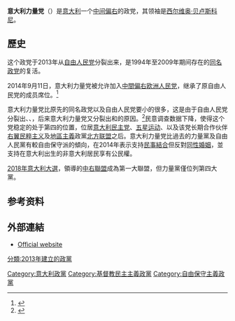 {{expand|time=2016-12-15T10:47:23+00:00}}
{{for|1994年至2009年存在的同名政黨|意大利力量黨}}
{{Infobox political party
| colorcode       = #007FFF
| name            = 意大利力量党
| native_name     = Forza Italia
| logo            = Logo Forza Italia.svg
| leader1_title   = 领袖
| leader1_name    = [[西尔维奥·贝卢斯科尼|西尔维奥·贝卢斯科尼]] 
| leader2_title   = 政治顾问
| leader2_name    = 乔瓦尼·托蒂
| leader3_title   = 总顾问
| leader3_name    = Mariarosaria Rossi
| leader4_title   = 发言人
| leader4_name    = Deborah Bergamini
| leader5_title   = 
| leader5_name    = 
| foundation      = 2013年11月16日
| dissolution     =
| predecessor     = [[自由人民党|自由人民党]]
| headquarters    = Piazza San Lorenzo in Lucina 4, [[Rome|Rome]]
| youth_wing      = 意大利力量党青年
| wing1_title     = 妇女组织
| wing1           = 蓝色妇女<ref>[http://www.ilgiornale.it/news/interni/voglia-forza-italiaecco-vera-storia-simbolo-che-fa-sognare-933705.html Voglia di Forza Italia: ecco la vera storia del simbolo che fa sognare tutti i moderati] {{Wayback|url=http://www.ilgiornale.it/news/interni/voglia-forza-italiaecco-vera-storia-simbolo-che-fa-sognare-933705.html |date=20161123202948 }}, il Giornale, July 7, 2013</ref>
| membership      = 106000<ref>{{cite news|title=Forza Italia, i tormenti di un partito|url=http://www.corriere.it/politica/15_maggio_17/berlusconi-tormenti-partito-nuovo-leader-forza-italia-c63f0202-fc63-11e4-9e3e-6f5f0dae9d63.shtml|author=Paola Di Caro|publisher=il Corriere della Sera|date=2015-05-17|accessdate=2016-12-15|archive-date=2018-08-04|archive-url=https://web.archive.org/web/20180804232109/https://www.corriere.it/politica/15_maggio_17/berlusconi-tormenti-partito-nuovo-leader-forza-italia-c63f0202-fc63-11e4-9e3e-6f5f0dae9d63.shtml|dead-url=no}}</ref>	
| membership_year = 2015年
| ideology        = [[自由保守主义|自由保守主义]]<br>[[基督教民主主义|基督教民主主义]]<br>[[右翼民粹主义|右翼民粹主义]]<ref name="Woods284144">{{Cite book |first=Dwayne |last=Woods |title=The Many Faces of Populism in Italy: The Northern League and Berlusconism |work=The Many Faces of Populism: Current Perspectives |publisher=Emerald Group |year=2014 |pages=28, 41–44}}</ref><br>軟[[歐洲懷疑主義|歐洲懷疑主義]]
| position        = [[中间偏右|中间偏右]]<ref name="Conti2015">{{cite book|author=Nicolò Conti|chapter=No Longer Pro-European? Politicisation and contestation of Europe and Italy|editor1=Andrea Mammone|editor2=Ercole Giap Parini|editor3=Giuseppe Veltri|title=The Routledge Handbook of Contemporary Italy: History, Politics, Society|url=https://books.google.com/books?id=IZ9hCQAAQBAJ&pg=PA139|year=2015|publisher=Routledge|isbn=978-1-317-48755-5|page=139|access-date=2016-12-15|archive-date=2016-05-01|archive-url=https://web.archive.org/web/20160501083207/https://books.google.com/books?id=IZ9hCQAAQBAJ&pg=PA139|dead-url=no}}</ref>至[[右翼|右翼]]<ref>[https://www.telegraph.co.uk/news/2019/02/11/right-wing-parties-triumph-italian-regional-election-key-test/ Right-wing parties triumph in Italian regional election in key test ahead of European Parliament vote] {{Wayback|url=https://www.telegraph.co.uk/news/2019/02/11/right-wing-parties-triumph-italian-regional-election-key-test/ |date=20220107125014 }}. ''The Daily Telegraph'' (2019年2月11日)</ref><ref>[https://www.csmonitor.com/World/Europe/2019/0821/Political-turmoil-in-Italy-as-far-right-reaches-for-the-reins Political turmoil in Italy as far-right reaches for the reins] {{Wayback|url=https://www.csmonitor.com/World/Europe/2019/0821/Political-turmoil-in-Italy-as-far-right-reaches-for-the-reins |date=20220107123951 }}. ''The Christian Science MONITOR''.(2019年8月21日)</ref>
|national = [[中右联盟|中右联盟]]
| european        = [[欧洲人民党|欧洲人民党]]
| europarl        = [[欧洲人民党党团|欧洲人民党党团]] 
| international   =
| seats1_title    = [[众议院_(意大利)|众议院]]
| seats1          = {{Composition bar|105|630|#007FFF}}
| seats2_title    = [[共和国参议院_(意大利)|参议院]]<ref>Two senators of FI sit in the [[Great_Autonomies_and_Freedom|Great Autonomies and Freedom]] Group.</ref>
| seats2          = {{Composition bar|61|315|#007FFF}}
| seats3_title    = [[欧洲议会|欧洲议会]]
| seats3          = {{Composition bar|12|76|hex=#007FFF}}
| seats4_title    = [[意大利行政区划|大区主席]]
| seats4          = {{Composition bar|2|20|hex=#007FFF}}
| colors          = {{Color box|#007FFF|border=darkgray}} [[天蓝色|天蓝色]]
| website         = {{URL|http://www.forzaitalia.it/}}
| country         = 意大利
}}
'''意大利力量党'''（{{lang-it|Forza Italia}}）是[[意大利|意大利]]一个[[中间偏右|中间偏右]]的政党，其领袖是[[西尔维奥·贝卢斯科尼|西尔维奥·贝卢斯科尼]]。

== 歷史 ==
这个政党于2013年从[[自由人民党|自由人民党]]分裂出来，是1994年至2009年期间存在的[[意大利力量党|同名政党]]的复活。

2014年9月11日，意大利力量党被允许加入[[中間偏右|中間偏右]][[欧洲人民党|欧洲人民党]]，继承了原自由人民党的成员席位。<ref>{{cite news|title=Forza Italia membro d'ufficio Ppe come erede del Pdl|url=http://www.ansa.it/europa/notizie/rubriche/altrenews/2014/09/11/forza-italia-membro-dufficio-ppe-come-erede-del-pdl_0e42e102-cf32-4261-a450-e0ddad7aaa4d.html|journal=Ansa.it|language=it|date=2014-09-19|accessdate=2016-12-15|archive-date=2015-12-08|archive-url=https://web.archive.org/web/20151208055718/http://www.ansa.it/europa/notizie/rubriche/altrenews/2014/09/11/forza-italia-membro-dufficio-ppe-come-erede-del-pdl_0e42e102-cf32-4261-a450-e0ddad7aaa4d.html|dead-url=no}}</ref>

意大利力量党比原先的同名政党以及自由人民党要小的很多，这是由于自由人民党分裂出{{link-en|未来与自由党|Future and Freedom}}、{{link-en|意大利兄弟党|Brothers of Italy}}、{{link-en|新中间偏右|New Centre-Right}}，后来意大利力量党又分裂出{{link-en|保守与改良派 (意大利)|Conservatives and Reformists (Italy)|保守与改良派}}和{{link-en|自由派流行同盟|Liberal Popular Alliance}}的原因。<ref>{{Cite web |url=http://www.economist.com/news/europe/21661042-silvio-berlusconis-once-dominant-forza-italia-party-disintegrating-not-so-forza-any-more |title=存档副本 |accessdate=2016-12-15 |archive-date=2016-12-20 |archive-url=https://web.archive.org/web/20161220044552/http://www.economist.com/news/europe/21661042-silvio-berlusconis-once-dominant-forza-italia-party-disintegrating-not-so-forza-any-more |dead-url=no }}</ref>民意调查数据下降，使得这个党稳定的处于第四的位置，位居[[意大利民主党|意大利民主党]]、[[五星运动|五星运动]]、以及该党长期合作伙伴[[右翼民粹主义|右翼民粹主义]]及[[地區主義|地區主義]]政黨[[北方联盟_(意大利)|北方联盟]]之后。意大利力量党比過去的力量黨及自由人民黨有較自由保守派的傾向，在2014年表示支持[[民事結合|民事結合]]但反對[[同性婚姻|同性婚姻]]，並支持在意大利出生的非意大利居民享有公民權。

[[2018年意大利大選|2018年意大利大選]]，領導的[[中右聯盟|中右聯盟]]成為第一大聯盟，但力量黨僅位列第四大黨。

== 参考资料 ==
{{reflist}}

==外部連結==
* [http://www.forzaitalia.it/ Official website] {{Wayback|url=http://www.forzaitalia.it/ |date=20190704070920 }}
{{意大利政党}}

[[Category:意大利政黨|Category:意大利政黨]]
[[Category:基督教民主主義政黨|Category:基督教民主主義政黨]]
[[Category:自由保守主義政黨|Category:自由保守主義政黨]]
[[分類:2013年建立的政黨|分類:2013年建立的政黨]]